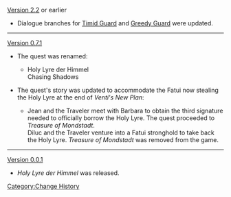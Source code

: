 [[Version 2.2]] or earlier{{verify}}
* Dialogue branches for [[Timid Guard]] and [[Greedy Guard]] were updated.
----
[[Version 0.7.1]]
* The quest was renamed:
** {{Color|Old:}} Holy Lyre der Himmel<br />{{Color|New:}} Chasing Shadows
* The quest's story was updated to accommodate the Fatui now stealing the Holy Lyre at the end of ''Venti's New Plan'':
** {{Color|Old:}} Jean and the Traveler meet with Barbara to obtain the third signature needed to officially borrow the Holy Lyre. The quest proceeded to ''Treasure of Mondstadt''.<br />{{Color|New:}} Diluc and the Traveler venture into a Fatui stronghold to take back the Holy Lyre. ''Treasure of Mondstadt'' was removed from the game.
----
[[Version 0.0.1]]
* ''Holy Lyre der Himmel'' was released.
<noinclude>[[Category:Change History]]</noinclude>